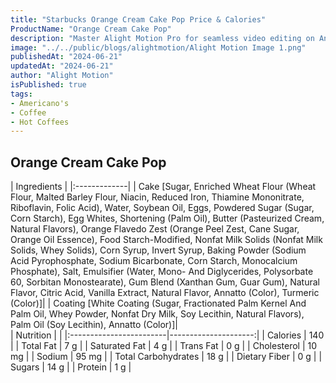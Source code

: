 ```yaml
---
title: "Starbucks Orange Cream Cake Pop Price & Calories"
ProductName: "Orange Cream Cake Pop" 
description: "Master Alight Motion Pro for seamless video editing on Android, iOS, and Tablets with our ultimate guide, unlocking advanced features and elevating your skills in 2024!"
image: "../../public/blogs/alightmotion/Alight Motion Image 1.png"
publishedAt: "2024-06-21"
updatedAt: "2024-06-21"
author: "Alight Motion"
isPublished: true
tags:
- Americano's
- Coffee
- Hot Coffees   
---
```


## Orange Cream Cake Pop 
  
<div className="tables-container">
  <div className="table-wrapper">
    | Ingredients  |
    |:-------------|
    | Cake [Sugar, Enriched Wheat Flour (Wheat Flour, Malted Barley Flour, Niacin, Reduced Iron, Thiamine Mononitrate, Riboflavin, Folic Acid), Water, Soybean Oil, Eggs, Powdered Sugar (Sugar, Corn Starch), Egg Whites, Shortening (Palm Oil), Butter (Pasteurized Cream, Natural Flavors), Orange Flavedo Zest (Orange Peel Zest, Cane Sugar, Orange Oil Essence), Food Starch-Modified, Nonfat Milk Solids (Nonfat Milk Solids, Whey Solids), Corn Syrup, Invert Syrup, Baking Powder (Sodium Acid Pyrophosphate, Sodium Bicarbonate, Corn Starch, Monocalcium Phosphate), Salt, Emulsifier (Water, Mono- And Diglycerides, Polysorbate 60, Sorbitan Monostearate), Gum Blend (Xanthan Gum, Guar Gum), Natural Flavor, Citric Acid, Vanilla Extract, Natural Flavor, Annatto (Color), Turmeric (Color)]|
    | Coating [White Coating (Sugar, Fractionated Palm Kernel And Palm Oil, Whey Powder, Nonfat Dry Milk, Soy Lecithin, Natural Flavors), Palm Oil (Soy Lecithin), Annatto (Color)]|
  </div>
  <div className="table-wrapper">
    | Nutrition               |                      |  
    |:------------------------|---------------------:|
    | Calories                | 140                  |
    | Total Fat               | 7 g                  |
    | Saturated Fat           | 4 g                  |
    | Trans Fat               | 0 g                  |
    | Cholesterol             | 10 mg                |
    | Sodium                  | 95 mg                |
    | Total Carbohydrates     | 18 g                 |
    | Dietary Fiber           | 0 g                  |
    | Sugars                  | 14 g                 |
    | Protein                 | 1 g                  |
  </div>
</div>
<style jsx>{`
  .tables-container {
    display: flex;
    flex-direction: row;
    gap: 30px;
  }
  .table-wrapper {
    width: 500px; /* Adjust as needed */
  }
  @media (max-width: 768px) {
    .tables-container {
      flex-direction: column;
      gap: 0px; /* Adjust as needed */
    }
    .table-wrapper {
      width: 100%; /* Adjust as needed */
    }
  }
`}</style>
